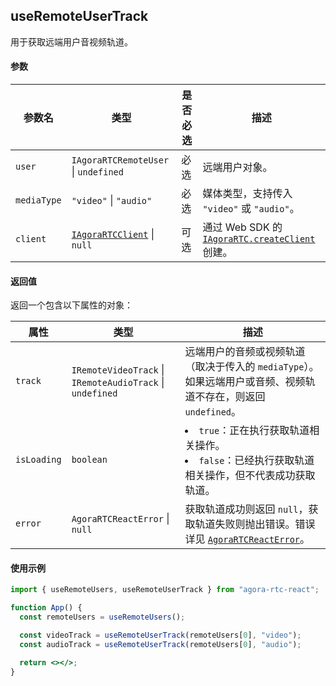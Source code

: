 ## useRemoteUserTrack

用于获取远端用户音视频轨道。

#### 参数

| 参数名      | 类型                                                                                          | 是否必选 | 描述                                                                                                         |
| ----------- | --------------------------------------------------------------------------------------------- | -------- | ------------------------------------------------------------------------------------------------------------ |
| `user`      | `IAgoraRTCRemoteUser` &VerticalLine; `undefined`                                              | 必选     | 远端用户对象。                                                                                               |
| `mediaType` | `"video"` &VerticalLine; `"audio"`                                                            | 必选     | 媒体类型，支持传入 `"video"` 或 `"audio"`。                                                                  |
| `client`    | [`IAgoraRTCClient`](/api-ref/rtc/react/interfaces/iagorartcclient.html) &VerticalLine; `null` | 可选     | 通过 Web SDK 的 [`IAgoraRTC.createClient`](/api-ref/rtc/react/interfaces/iagorartc.html#createclient) 创建。 |

#### 返回值

返回一个包含以下属性的对象：

| 属性        | 类型                                                                              | 描述                                                                                                                                                                     |
| ----------- | --------------------------------------------------------------------------------- | ------------------------------------------------------------------------------------------------------------------------------------------------------------------------ |
| `track`     | `IRemoteVideoTrack` &VerticalLine; `IRemoteAudioTrack` &VerticalLine; `undefined` | 远端用户的音频或视频轨道（取决于传入的 `mediaType`）。如果远端用户或音频、视频轨道不存在，则返回 `undefined`。                                                           |
| `isLoading` | `boolean`                                                                         | <li>`true`：正在执行获取轨道相关操作。</li><li>`false`：已经执行获取轨道相关操作，但不代表成功获取轨道。</li>                                                            |
| `error`     | `AgoraRTCReactError` &VerticalLine; `null`                                        | 获取轨道成功则返回 `null`，获取轨道失败则抛出错误。错误详见 [`AgoraRTCReactError`](https://doc.shengwang.cn/api-ref/rtc/react/react-sdk/data-types#agorartcreacterror)。 |

#### 使用示例

```jsx
import { useRemoteUsers, useRemoteUserTrack } from "agora-rtc-react";

function App() {
  const remoteUsers = useRemoteUsers();

  const videoTrack = useRemoteUserTrack(remoteUsers[0], "video");
  const audioTrack = useRemoteUserTrack(remoteUsers[0], "audio");

  return <></>;
}
```
